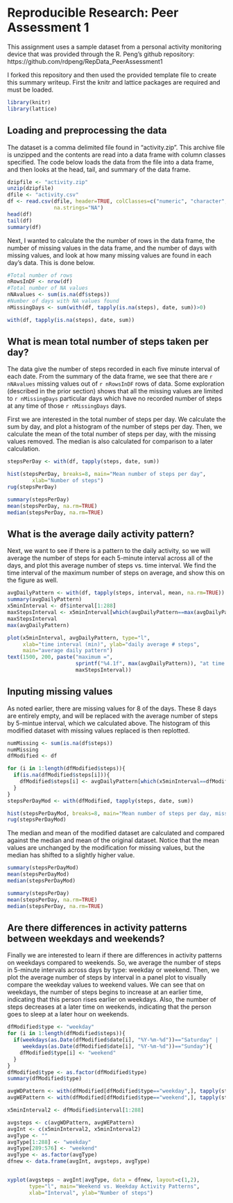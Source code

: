 # Reproducible Research: Peer Assessment 1
This assignment uses a sample dataset from a personal activity monitoring device that was provided through the R. Peng's github repository:
https://github.com/rdpeng/RepData_PeerAssessment1

I forked this repository and then used the provided template file to create this summary writeup. First the knitr and lattice packages are required and must be loaded.

```r
library(knitr)
library(lattice)
```
## Loading and preprocessing the data
The dataset is a comma delimited file found in "activity.zip". This archive file is unzipped and the contents are read into a data frame with column classes specified. The code below loads the data from the file into a data frame, and then looks at the head, tail, and summary of the data frame.
```r
dzipfile <- "activity.zip"
unzip(dzipfile)
dfile <- "activity.csv"
df <- read.csv(dfile, header=TRUE, colClasses=c("numeric", "character", "integer"),
               na.strings="NA")
head(df)
tail(df)
summary(df)
```
Next, I wanted to calculate the the number of rows in the data frame, the number of missing values in the data frame, and the number of days with missing values, and look at how many missing values are found in each day's data. This is done below.
```r
#Total number of rows
nRowsInDF <- nrow(df)
#Total number of NA values
nNAvalues <- sum(is.na(df$steps))
#Number of days with NA values found
nMissingDays <- sum(with(df, tapply(is.na(steps), date, sum))>0)
```
```r
with(df, tapply(is.na(steps), date, sum))
```
## What is mean total number of steps taken per day?
The data give the number of steps recorded in each five minute interval of each date. From the summary of the data frame, we see that there are `r nNAvalues` missing values out of `r nRowsInDF` rows of data. Some exploration (described in the prior section) shows that all the missing values are limited to `r nMissingDays` particular days which have no recorded number of steps at any time of those `r nMissingDays` days.

First we are interested in the total number of steps per day. We calculate the sum by day, and plot a histogram of the number of steps per day. Then, we calculate the mean of the total number of steps per day, with the missing values removed. The median is also calculated for comparison to a later calculation. 
```r
stepsPerDay <- with(df, tapply(steps, date, sum))

hist(stepsPerDay, breaks=8, main="Mean number of steps per day",
        xlab="Number of steps")
rug(stepsPerDay)

summary(stepsPerDay)
mean(stepsPerDay, na.rm=TRUE)
median(stepsPerDay, na.rm=TRUE)
```

## What is the average daily activity pattern?
Next, we want to see if there is a pattern to the daily activity, so we will average the number of steps for each 5-minute interval across all of the days, and plot this average number of steps vs. time interval. We find the time interval of the maximum number of steps on average, and show this on the figure as well.
```r
avgDailyPattern <- with(df, tapply(steps, interval, mean, na.rm=TRUE))
summary(avgDailyPattern)
x5minInterval <- df$interval[1:288]        
maxStepsInterval <- x5minInterval[which(avgDailyPattern==max(avgDailyPattern))]  
maxStepsInterval
max(avgDailyPattern)

plot(x5minInterval, avgDailyPattern, type="l",
     xlab="time interval (min)", ylab="daily average # steps",
     main="average daily pattern")   
text(1500, 200, paste("maximum =", 
                      sprintf("%4.1f", max(avgDailyPattern)), "at time =",
                      maxStepsInterval))
```
                      
## Inputing missing values
As noted earlier, there are missing values for 8 of the days. These 8 days are entirely empty, and will be replaced with the average number of steps by 5-mintue interval, which we calculated above. The histogram of this modified dataset with missing values replaced is then replotted.
```r
numMissing <- sum(is.na(df$steps))
numMissing
dfModified <- df

for (i in 1:length(dfModified$steps)){
  if(is.na(dfModified$steps[i])){
    dfModified$steps[i] <- avgDailyPattern[which(x5minInterval==dfModified$interval[i])]
  }
}
stepsPerDayMod <- with(dfModified, tapply(steps, date, sum))

hist(stepsPerDayMod, breaks=8, main="Mean number of steps per day, missing data input", xlab="Number of steps")
rug(stepsPerDayMod)
```

The median and mean of the modified dataset are calculated and compared against the median and mean of the original dataset. Notice that the mean values are unchanged by the modification for missing values, but the median has shifted to a slightly higher value.
```r
summary(stepsPerDayMod)
mean(stepsPerDayMod)
median(stepsPerDayMod)

summary(stepsPerDay)
mean(stepsPerDay, na.rm=TRUE)
median(stepsPerDay, na.rm=TRUE)
```

## Are there differences in activity patterns between weekdays and weekends?
Finally we are interested to learn if there are differences in activity patterns on weekdays compared to weekends. So, we average the number of steps in 5-minute intervals across days by type: weekday or weekend. Then, we plot the average number of steps by interval in a panel plot to visually compare the weekday values to weekend values. We can see that on weekdays, the number of steps begins to increase at an earlier time, indicating that this person rises earlier on weekdays. Also, the number of steps decreases at a later time on weekends, indicating that the person goes to sleep at a later hour on weekends. 
```r
dfModified$type <- "weekday"
for (i in 1:length(dfModified$steps)){
  if(weekdays(as.Date(dfModified$date[i], "%Y-%m-%d"))=="Saturday" |
     weekdays(as.Date(dfModified$date[i], "%Y-%m-%d"))=="Sunday"){
    dfModified$type[i] <- "weekend"
  }
}
dfModified$type <- as.factor(dfModified$type)
summary(dfModified$type)

avgWDPattern <- with(dfModified[dfModified$type=="weekday",], tapply(steps, interval, mean, na.rm=TRUE))
avgWEPattern <- with(dfModified[dfModified$type=="weekend",], tapply(steps, interval, mean, na.rm=TRUE))

x5minInterval2 <- dfModified$interval[1:288]

avgsteps <- c(avgWDPattern, avgWEPattern)
avgInt <- c(x5minInterval2, x5minInterval2)
avgType <- ""
avgType[1:288] <- "weekday"
avgType[289:576] <- "weekend"
avgType <- as.factor(avgType)
dfnew <- data.frame(avgInt, avgsteps, avgType)


xyplot(avgsteps ~ avgInt|avgType, data = dfnew, layout=c(1,2),
       type="l", main="Weekend vs. Weekday Activity Patterns", 
       xlab="Interval", ylab="Number of steps")
```

